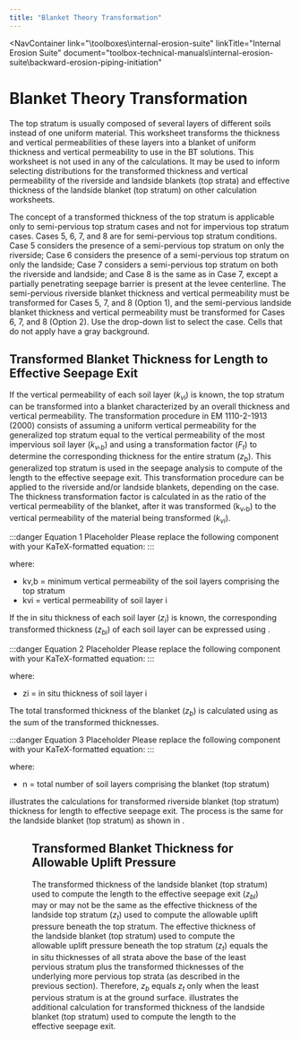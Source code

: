```yaml
---
title: "Blanket Theory Transformation"
---
```



<NavContainer 
  link="\toolboxes\internal-erosion-suite"
  linkTitle="Internal Erosion Suite"
  document="toolbox-technical-manuals\internal-erosion-suite\backward-erosion-piping-initiation"
></NavContainer>

# Blanket Theory Transformation

The top stratum is usually composed of several layers of different soils instead of one uniform material. This worksheet transforms the thickness and
vertical permeabilities of these layers into a blanket of uniform thickness and vertical permeability to use in the BT solutions. This worksheet is
not used in any of the calculations. It may be used to inform selecting distributions for the transformed thickness and vertical permeability of the
riverside and landside blankets (top strata) and effective thickness of the landside blanket (top stratum) on other calculation worksheets.

The concept of a transformed thickness of the top stratum is applicable only to semi-pervious top stratum cases and not for impervious top stratum
cases. Cases 5, 6, 7, and 8 are for semi-pervious top stratum conditions. Case 5 considers the presence of a semi-pervious top stratum on only the
riverside; Case 6 considers the presence of a semi-pervious top stratum on only the landside; Case 7 considers a semi-pervious top stratum on both the
 riverside and landside; and Case 8 is the same as in Case 7, except a partially penetrating seepage barrier is present at the levee centerline. The
semi-pervious riverside blanket thickness and vertical permeability must be transformed for Cases 5, 7, and 8 (Option 1), and the semi-pervious
landside blanket thickness and vertical permeability must be transformed for Cases 6, 7, and 8 (Option 2). Use the drop-down list to select the case.
Cells that do not apply have a gray background.

## Transformed Blanket Thickness for Length to Effective Seepage Exit

If the vertical permeability of each soil layer (<em>k<sub>vi</sub></em>) is known, the top stratum can be transformed into a blanket characterized by
 an overall thickness and vertical permeability. The transformation procedure in EM 1110-2-1913 (2000) consists of assuming a uniform vertical
permeability for the generalized top stratum equal to the vertical permeability of the most impervious soil layer
(<em>k<sub>v</sub>,<sub>b</sub></em>) and using a transformation factor (<em>F<sub>t</sub></em>) to determine the corresponding thickness for the
entire stratum (<em>z<sub>b</sub></em>). This generalized top stratum is used in the seepage analysis to compute of the length to the effective
seepage exit. This transformation procedure can be applied to the riverside and/or landside blankets, depending on the case. The thickness
transformation factor is calculated in <EquationReference equationKey="equation-1" /> as the ratio of the vertical permeability of the blanket, after
 it was transformed (k<sub>v</sub>,<sub>b</sub>) to the vertical permeability of the material being transformed (<em>k<sub>vi</sub></em>).

:::danger Equation 1 Placeholder
Please replace the following component with your KaTeX-formatted equation:
<Equation
  equationKey="equation-1"
  equation="INSERT EQUATION HERE IN KaTeX FORMAT"
/>
:::

where:

- kv,b = minimum vertical permeability of the soil layers comprising the top stratum
- kvi = vertical permeability of soil layer i

If the in situ thickness of each soil layer (<em>z<sub>i</sub></em>) is known, the corresponding transformed thickness (<em>z<sub>bi</sub></em>) of
each soil layer can be expressed using <EquationReference equationKey="equation-2" />.

:::danger Equation 2 Placeholder
Please replace the following component with your KaTeX-formatted equation:
<Equation
  equationKey="equation-2"
  equation="INSERT EQUATION HERE IN KaTeX FORMAT"
/>
:::

where:

- zi = in situ thickness of soil layer i

The total transformed thickness of the blanket (<em>z<sub>b</sub></em>) is calculated using <EquationReference equationKey="equation-3" /> as the sum
 of the transformed thicknesses.

:::danger Equation 3 Placeholder
Please replace the following component with your KaTeX-formatted equation:
<Equation
  equationKey="equation-3"
  equation="INSERT EQUATION HERE IN KaTeX FORMAT"
/>
:::

where:

- n = total number of soil layers comprising the blanket (top stratum)

<FigReference figKey="figure-10" /> illustrates the calculations for transformed riverside blanket (top stratum) thickness for length to effective
seepage exit. The process is the same for the landside blanket (top stratum) as shown in <FigReference figKey="figure-11" />.

<Figure
  figKey="figure-10"
  src="figures\toolbox-technical-manuals\internal-erosion-suite\backward-erosion-piping-initiation\v1.0/figures/figure10.png"
  alt="Landside blanket thickness and vertical permeability transformation for Cases 6, 7, and 8."
  caption="Landside blanket thickness and vertical permeability transformation for Cases 6, 7, and 8."
/>

## Transformed Blanket Thickness for Allowable Uplift Pressure

The transformed thickness of the landside blanket (top stratum) used to compute the length to the effective seepage exit (<em>z<sub>bl</sub></em>) may
 or may not be the same as the effective thickness of the landside top stratum (<em>z<sub>t</sub></em>) used to compute the allowable uplift pressure
beneath the top stratum. The effective thickness of the landside blanket (top stratum) used to compute the allowable uplift pressure beneath the top
stratum (<em>z<sub>t</sub></em>) equals the in situ thicknesses of all strata above the base of the least pervious stratum plus the transformed
thicknesses of the underlying more pervious top strata (as described in the previous section). Therefore, <em>z<sub>b</sub></em> equals
<em>z<sub>t</sub></em> only when the least pervious stratum is at the ground surface. <FigReference figKey="figure-11" /> illustrates the additional
calculation for transformed thickness of the landside blanket (top stratum) used to compute the length to the effective seepage exit.

<Figure
  figKey="figure-11"
  src="figures\toolbox-technical-manuals\internal-erosion-suite\backward-erosion-piping-initiation\v1.0/figures/figure11.png"
  alt="Step 1 of BT Case 1 worksheet: Deterministic analysis."
  caption="Step 1 of BT Case 1 worksheet: Deterministic analysis."
/>

<CitationFootnote />